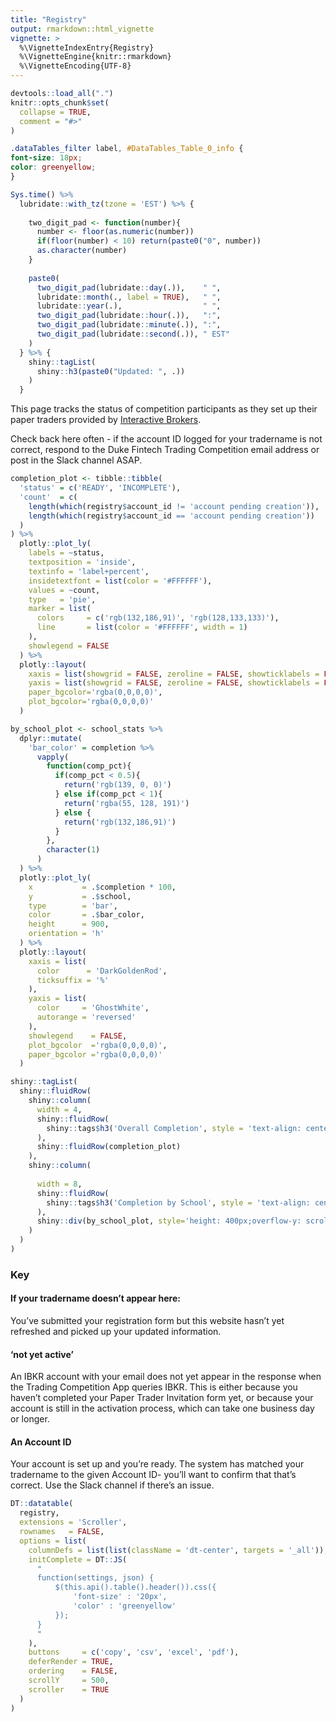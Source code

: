 ```yaml
---
title: "Registry"
output: rmarkdown::html_vignette
vignette: >
  %\VignetteIndexEntry{Registry}
  %\VignetteEngine{knitr::rmarkdown}
  %\VignetteEncoding{UTF-8}
---
```


```r
devtools::load_all(".")
knitr::opts_chunk$set(
  collapse = TRUE,
  comment = "#>"
)
```

```css
.dataTables_filter label, #DataTables_Table_0_info {
font-size: 18px;
color: greenyellow;
}
```

```r
Sys.time() %>%
  lubridate::with_tz(tzone = 'EST') %>% {
    
    two_digit_pad <- function(number){
      number <- floor(as.numeric(number))
      if(floor(number) < 10) return(paste0("0", number))
      as.character(number)
    }    
    
    paste0(
      two_digit_pad(lubridate::day(.)),    " ", 
      lubridate::month(., label = TRUE),   " ",
      lubridate::year(.),                  " ",
      two_digit_pad(lubridate::hour(.)),   ":",
      two_digit_pad(lubridate::minute(.)), ":",
      two_digit_pad(lubridate::second(.)), " EST"
    )
  } %>% {
    shiny::tagList(
      shiny::h3(paste0("Updated: ", .))
    )
  }
```

This page tracks the status of competition participants as they set up their
paper traders provided by [Interactive Brokers](https://www.interactivebrokers.com/en/home.php).

Check back here often - if the account ID logged for your tradername is not
correct, respond to the Duke Fintech Trading Competition email address or post
in the Slack channel ASAP.

```r
completion_plot <- tibble::tibble(
  'status' = c('READY', 'INCOMPLETE'),
  'count'  = c(
    length(which(registry$account_id != 'account pending creation')),
    length(which(registry$account_id == 'account pending creation'))
  )
) %>%
  plotly::plot_ly(
    labels = ~status, 
    textposition = 'inside',
    textinfo = 'label+percent',
    insidetextfont = list(color = '#FFFFFF'),
    values = ~count, 
    type   = 'pie',
    marker = list(
      colors     = c('rgb(132,186,91)', 'rgb(128,133,133)'),
      line       = list(color = '#FFFFFF', width = 1)
    ),
    showlegend = FALSE
  ) %>% 
  plotly::layout(
    xaxis = list(showgrid = FALSE, zeroline = FALSE, showticklabels = FALSE),
    yaxis = list(showgrid = FALSE, zeroline = FALSE, showticklabels = FALSE),
    paper_bgcolor='rgba(0,0,0,0)',
    plot_bgcolor='rgba(0,0,0,0)'
  )

by_school_plot <- school_stats %>%
  dplyr::mutate(
    'bar_color' = completion %>%
      vapply(
        function(comp_pct){
          if(comp_pct < 0.5){
            return('rgb(139, 0, 0)')
          } else if(comp_pct < 1){
            return('rgba(55, 128, 191)')
          } else {
            return('rgb(132,186,91)') 
          }
        },
        character(1)
      )
  ) %>%
  plotly::plot_ly(
    x           = .$completion * 100,
    y           = .$school,
    type        = 'bar',
    color       = .$bar_color,
    height      = 900,
    orientation = 'h'
  ) %>% 
  plotly::layout(
    xaxis = list(
      color      = 'DarkGoldenRod', 
      ticksuffix = '%'
    ),
    yaxis = list(
      color     = 'GhostWhite', 
      autorange = 'reversed'
    ),
    showlegend    = FALSE,
    plot_bgcolor  ='rgba(0,0,0,0)',
    paper_bgcolor ='rgba(0,0,0,0)'
  )

shiny::tagList(
  shiny::fluidRow(
    shiny::column(
      width = 4, 
      shiny::fluidRow(
        shiny::tags$h3('Overall Completion', style = 'text-align: center')
      ),
      shiny::fluidRow(completion_plot)
    ),
    shiny::column(
      
      width = 8,
      shiny::fluidRow(
        shiny::tags$h3('Completion by School', style = 'text-align: center')
      ),
      shiny::div(by_school_plot, style='height: 400px;overflow-y: scroll;')
    )
  )
)

```

### Key

#### If your tradername doesn't appear here:
You've submitted your registration form but this website hasn't yet
refreshed and picked up your updated information.

#### 'not yet active'
An IBKR account with your email does not yet appear in the response when the
Trading Competition App queries IBKR. This is either because you haven't
completed your Paper Trader Invitation form yet, or because your account is
still in the activation process, which can take one business day or longer.

#### An Account ID
Your account is set up and you're ready. The system has matched your tradername
to the given Account ID- you'll want to confirm that that's correct. Use the
Slack channel if there's an issue.


```r
DT::datatable(
  registry,
  extensions = 'Scroller', 
  rownames   = FALSE,
  options = list(
    columnDefs = list(list(className = 'dt-center', targets = '_all')),
    initComplete = DT::JS(
      "
      function(settings, json) {
          $(this.api().table().header()).css({
              'font-size' : '20px', 
              'color' : 'greenyellow'
          });
      }
      "
    ),
    buttons     = c('copy', 'csv', 'excel', 'pdf'),
    deferRender = TRUE,
    ordering    = FALSE,
    scrollY     = 500,
    scroller    = TRUE
  )
)
```
